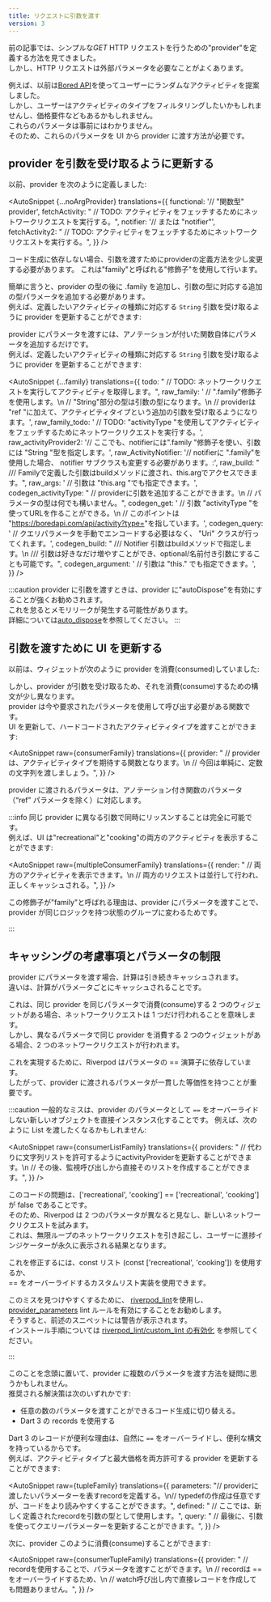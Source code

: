 ```yaml
---
title: リクエストに引数を渡す
version: 3
---
```



前の記事では、シンプルな*GET* HTTP リクエストを行うための"provider"を定義する方法を見てきました。  
しかし、HTTP リクエストは外部パラメータを必要なことがよくあります。

例えば、以前は[Bored API](https://boredapi.com/)を使ってユーザーにランダムなアクティビティを提案しました。  
しかし、ユーザーはアクティビティのタイプをフィルタリングしたいかもしれませんし、価格要件などもあるかもしれません。  
これらのパラメータは事前にはわかりません。  
そのため、これらのパラメータを UI から provider に渡す方法が必要です。

## provider を引数を受け取るように更新する

以前、provider を次のように定義しました:

<AutoSnippet
  {...noArgProvider}
  translations={{
    functional: '// "関数型" provider',
    fetchActivity:
      "  // TODO: アクティビティをフェッチするためにネットワークリクエストを実行する。",
    notifier: '// または "notifier"',
    fetchActivity2:
      "    // TODO: アクティビティをフェッチするためにネットワークリクエストを実行する。",
  }}
/>

<When codegen={false}>
コード生成に依存しない場合、引数を渡すためにproviderの定義方法を少し変更する必要があります。  
これは"family"と呼ばれる"修飾子"を使用して行います。

簡単に言うと、provider の型の後に .family を追加し、引数の型に対応する追加の型パラメータを追加する必要があります。  
例えば、定義したいアクティビティの種類に対応する `String` 引数を受け取るように provider を更新することができます:

</When>

<When codegen={true}>

provider にパラメータを渡すには、アノテーションが付いた関数自体にパラメータを追加するだけです。  
例えば、定義したいアクティビティの種類に対応する `String` 引数を受け取るように provider を更新することができます:

</When>

<AutoSnippet
  {...family}
  translations={{
    todo: "    // TODO: ネットワークリクエストを実行してアクティビティを取得します。",
    raw_family:
      '    // ".family"修飾子を使用します。\n    // "String"部分の型は引数の型になります。\n    // providerは "ref "に加えて、アクティビティタイプという追加の引数を受け取るようになります。',
    raw_family_todo:
      '  // TODO: "activityType "を使用してアクティビティをフェッチするためにネットワークリクエストを実行する。',
    raw_activityProvider2:
      '// ここでも、notifierには".family "修飾子を使い、引数には "String "型を指定します。',
    raw_ActivityNotifier:
      '// notifierに ".family"を使用した場合、 notifier サブクラスも変更する必要があります。:',
    raw_build:
      "  /// Familyで定義した引数はbuildメソッドに渡され、this.argでアクセスできます。",
    raw_args: '    // 引数は "this.arg "でも指定できます。',
    codegen_activityType:
      "  // providerに引数を追加することができます。\n  // パラメータの型は何でも構いません。",
    codegen_get:
      '  // 引数 "activityType "を使ってURLを作ることができる。\n  // このポイントは "https://boredapi.com/api/activity?type=<activityType>"を指しています。',
    codegen_query:
      '      // クエリパラメータを手動でエンコードする必要はなく、 "Uri" クラスが行ってくれます。',
    codegen_build:
      "  /// Notifier 引数はbuildメソッドで指定します。\n  /// 引数は好きなだけ増やすことができ、optional/名前付き引数にすることも可能です。",
    codegen_argument: '    // 引数は "this.<argumentName>" でも指定できます。',
  }}
/>

:::caution
provider に引数を渡すときは、provider に"autoDispose"を有効にすることが強くお勧めされます。  
これを怠るとメモリリークが発生する可能性があります。  
詳細については[auto_dispose](/docs/essentials/auto_dispose)を参照してください。
:::

## 引数を渡すために UI を更新する

以前は、ウィジェットが次のように provider を消費(consumed)していました:

<AutoSnippet raw={consumerProvider} translations={{}} />

しかし、provider が引数を受け取るため、それを消費(consume)するための構文が少し異なります。  
provider は今や要求されたパラメータを使用して呼び出す必要がある関数です。  
UI を更新して、ハードコードされたアクティビティタイプを渡すことができます:

<AutoSnippet
  raw={consumerFamily}
  translations={{
    provider:
      "      // providerは、アクティビティタイプを期待する関数となります。\n      // 今回は単純に、定数の文字列を渡しましょう。",
  }}
/>

<When codegen={true}>

provider に渡されるパラメータは、アノテーション付き関数のパラメータ（“ref” パラメータを除く）に対応します。

</When>

:::info
同じ provider に異なる引数で同時にリッスンすることは完全に可能です。  
例えば、UI は"recreational"と"cooking"の両方のアクティビティを表示することができます:

<AutoSnippet
  raw={multipleConsumerFamily}
  translations={{
    render:
      "        // 両方のアクティビティを表示できます。\n        // 両方のリクエストは並行して行われ、正しくキャッシュされる。",
  }}
/>

<When codegen={false}>

この修飾子が"family"と呼ばれる理由は、provider にパラメータを渡すことで、provider が同じロジックを持つ状態のグループに変わるためです。

</When>
:::

## キャッシングの考慮事項とパラメータの制限

provider にパラメータを渡す場合、計算は引き続きキャッシュされます。  
違いは、計算がパラメータごとにキャッシュされることです。

これは、同じ provider を同じパラメータで消費(consume)する 2 つのウィジェットがある場合、ネットワークリクエストは 1 つだけ行われることを意味します。  
しかし、異なるパラメータで同じ provider を消費する 2 つのウィジェットがある場合、2 つのネットワークリクエストが行われます。

これを実現するために、Riverpod はパラメータの == 演算子に依存しています。  
したがって、provider に渡されるパラメータが一貫した等価性を持つことが重要です。

:::caution
一般的なミスは、provider のパラメータとして `==` をオーバーライドしない新しいオブジェクトを直接インスタンス化することです。
例えば、次のように List を渡したくなるかもしれません:

<AutoSnippet
  raw={consumerListFamily}
  translations={{
    providers:
      "    // 代わりに文字列リストを許可するようにactivityProviderを更新することができます。\n    // その後、監視呼び出しから直接そのリストを作成することができます。",
  }}
/>

このコードの問題は、['recreational', 'cooking'] == ['recreational', 'cooking'] が false であることです。  
そのため、Riverpod は 2 つのパラメータが異なると見なし、新しいネットワークリクエストを試みます。  
これは、無限ループのネットワークリクエストを引き起こし、ユーザーに進捗インジケーターが永久に表示される結果となります。

これを修正するには、const リスト (const ['recreational', 'cooking']) を使用するか、  
== をオーバーライドするカスタムリスト実装を使用できます。

このミスを見つけやすくするために、 [riverpod_lint](https://pub.dev/packages/riverpod_lint)を使用し、  
[provider_parameters](https://github.com/rrousselGit/riverpod/tree/master/packages/riverpod_lint#provider_parameters) lint ルールを有効にすることをお勧めします。  
そうすると、前述のスニペットには警告が表示されます。  
インストール手順については [riverpod_lint/custom_lint の有効化](/docs/introduction/getting_started#enabling-riverpod_lint-custom_lint) を参照してください。

:::

<When codegen={false}>

このことを念頭に置いて、provider に複数のパラメータを渡す方法を疑問に思うかもしれません。  
推奨される解決策は次のいずれかです:

- 任意の数のパラメータを渡すことができるコード生成に切り替える。
- Dart 3 の records を使用する

Dart 3 のレコードが便利な理由は、自然に `==` をオーバーライドし、便利な構文を持っているからです。  
例えば、アクティビティタイプと最大価格を両方許可する provider を更新することができます:

<AutoSnippet
  raw={tupleFamily}
  translations={{
    parameters:
      "// providerに渡したいパラメーターを表すrecordを定義する。\n// typedefの作成は任意ですが、コードをより読みやすくすることができます。",
    defined:
      "    // ここでは、新しく定義されたrecordを引数の型として使用します。",
    query:
      "        // 最後に、引数を使ってクエリーパラメーターを更新することができます。",
  }}
/>

次に、provider このように消費(consume)することができます:

<AutoSnippet
  raw={consumerTupleFamily}
  translations={{
    provider:
      "      // recordを使用することで、パラメータを渡すことができます。\n      // recordは == をオーバーライドするため、\n      // watch呼び出し内で直接レコードを作成しても問題ありません。",
  }}
/>

</When>
